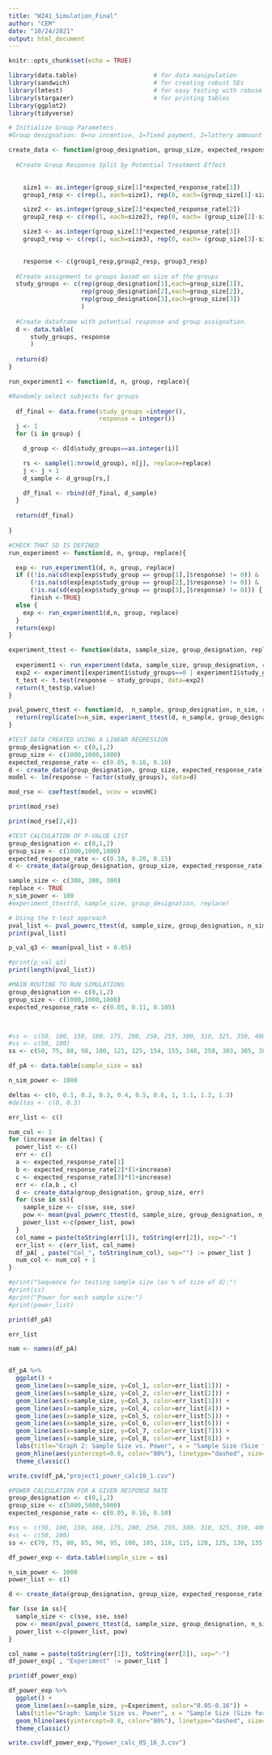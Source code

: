 ```yaml
---
title: "W241_Simulation_Final"
author: "CEM"
date: "10/24/2021"
output: html_document
---
```


```r
knitr::opts_chunk$set(echo = TRUE)
```

```r
library(data.table)                     # for data manipulation 
library(sandwich)                       # for creating robust SEs 
library(lmtest)                         # for easy testing with robuse SEs
library(stargazer)                      # for printing tables 
library(ggplot2)
library(tidyverse)
```


```r
# Initialize Group Parameters
#Group designation: 0=no incentive, 1=fixed payment, 2=lottery ammount

create_data <- function(group_designation, group_size, expected_response_rate){
  
  #Create Group Response Split by Potential Treatment Effect
  

    size1 <- as.integer(group_size[1]*expected_response_rate[1])
    group1_resp <- c(rep(1, each=size1), rep(0, each=(group_size[1]-size1) ))

    size2 <- as.integer(group_size[2]*expected_response_rate[2])
    group2_resp <- c(rep(1, each=size2), rep(0, each= (group_size[2]-size2) ))

    size3 <- as.integer(group_size[3]*expected_response_rate[3])
    group3_resp <- c(rep(1, each=size3), rep(0, each= (group_size[3]-size3) ))

  
    response <- c(group1_resp,group2_resp, group3_resp)
  
  #Create assignment to groups based on size of the groups
  study_groups <- c(rep(group_designation[1],each=group_size[1]),
                    rep(group_designation[2],each=group_size[2]),
                    rep(group_designation[3],each=group_size[3])
                    )
  
  #Create dataframe with potential response and group assignation.
  d <- data.table(
      study_groups, response
      )
  
  return(d)
}

```

```r

run_experiment1 <- function(d, n, group, replace){

#Randomly select subjects for groups  
  
  df_final <- data.frame(study_groups =integer(),
                         response = integer()) 
  j <- 1
  for (i in group) {

    d_group <- d[d$study_groups==as.integer(i)]

    rs <- sample(1:nrow(d_group), n[j], replace=replace)
    j <- j + 1
    d_sample <- d_group[rs,]

    df_final <- rbind(df_final, d_sample)
  }
  
  return(df_final)
    
}

```

```r
#CHECK THAT SD IS DEFINED
run_experiment <- function(d, n, group, replace){

  exp <- run_experiment1(d, n, group, replace)
  if ((!is.na(sd(exp[exp$study_group == group[1],]$response) != 0)) & 
      (!is.na(sd(exp[exp$study_group == group[2],]$response) != 0)) &
      (!is.na(sd(exp[exp$study_group == group[3],]$response) != 0))) {
      finish <-TRUE}
  else {
    exp <- run_experiment1(d,n, group, replace)
  }
  return(exp)
}
```



```r

experiment_ttest <- function(data, sample_size, group_designation, replace) {
  
  experiment1 <- run_experiment(data, sample_size, group_designation, replace)
  exp2 <- experiment1[experiment1$study_groups==0 | experiment1$study_groups==1]
  t_test <- t.test(response ~ study_groups, data=exp2)
  return(t_test$p.value)
}

```


```r
pval_powerc_ttest <- function(d,  n_sample, group_designation, n_sim, replace){
  return(replicate(n=n_sim, experiment_ttest(d, n_sample, group_designation, replace)))
}
```


```r
#TEST DATA CREATED USING A LINEAR REGRESSION
group_designation <- c(0,1,2)
group_size <- c(1000,1000,1000)
expected_response_rate <- c(0.05, 0.16, 0.10)
d <- create_data(group_designation, group_size, expected_response_rate)
model <- lm(response ~ factor(study_groups), data=d)

mod_rse <- coeftest(model, vcov = vcovHC)

print(mod_rse)

print(mod_rse[2,4])

```


```r
#TEST CALCULATION OF P-VALUE LIST
group_designation <- c(0,1,2)
group_size <- c(1000,1000,1000)
expected_response_rate <- c(0.10, 0.20, 0.15)
d <- create_data(group_designation, group_size, expected_response_rate)

sample_size <- c(300, 300, 300)
replace <- TRUE
n_sim_power <- 100
#experiment_ttest(d, sample_size, group_designation, replace)

# Using the t-test approach
pval_list <- pval_powerc_ttest(d, sample_size, group_designation, n_sim_power, replace)
print(pval_list)

p_val_q3 <- mean(pval_list < 0.05)  

#print(p_val_q3)
print(length(pval_list))

```


```r
#MAIN ROUTINE TO RUN SIMULATIONS
group_designation <- c(0,1,2)
group_size <- c(1000,1000,1000)
expected_response_rate <- c(0.05, 0.11, 0.105)



#ss <- c(50, 100, 150, 160, 175, 200, 250, 255, 300, 310, 325, 350, 400, 450)
#ss <- c(50, 100)
ss <- c(50, 75, 80, 98, 100, 121, 125, 154, 155, 248, 250, 303, 305, 380, 390, 1060, 1100)

df_pA <- data.table(sample_size = ss)

n_sim_power <- 1000

deltas <- c(0, 0.1, 0.2, 0.3, 0.4, 0.5, 0.6, 1, 1.1, 1.2, 1.3)
#deltas <- c(0, 0.3)

err_list <- c()

num_col <- 1
for (increase in deltas) {
  power_list <- c()
  err <- c()
  a <- expected_response_rate[1]
  b <- expected_response_rate[2]*(1+increase)
  c <- expected_response_rate[3]*(1+increase)
  err <- c(a,b , c)
  d <- create_data(group_designation, group_size, err)
  for (sse in ss){
    sample_size <- c(sse, sse, sse)
    pow <- mean(pval_powerc_ttest(d, sample_size, group_designation, n_sim_power, replace)<0.05,na.rm=TRUE)
    power_list <-c(power_list, pow)
  }
  col_name = paste(toString(err[1]), toString(err[2]), sep="-")
  err_list <- c(err_list, col_name)
  df_pA[ , paste("Col_", toString(num_col), sep="") := power_list ]
  num_col <- num_col + 1
}

#print("Sequence for testing sample size (as % of size of d):")
#print(ss)
#print("Power for each sample size:")
#print(power_list)
```

```r
print(df_pA)
```

```r
err_list
```


```r
nam <- names(df_pA)


df_pA %>%
  ggplot() +
  geom_line(aes(x=sample_size, y=Col_1, color=err_list[1])) +
  geom_line(aes(x=sample_size, y=Col_2, color=err_list[2])) +
  geom_line(aes(x=sample_size, y=Col_3, color=err_list[3])) +
  geom_line(aes(x=sample_size, y=Col_4, color=err_list[4])) +
  geom_line(aes(x=sample_size, y=Col_5, color=err_list[5])) +
  geom_line(aes(x=sample_size, y=Col_6, color=err_list[6])) +
  geom_line(aes(x=sample_size, y=Col_7, color=err_list[7])) +
  geom_line(aes(x=sample_size, y=Col_8, color=err_list[8])) +
  labs(title="Graph 2: Sample Size vs. Power", x = "Sample Size (Size for Each Group)", y = "Power") +
  geom_hline(aes(yintercept=0.8, color="80%"), linetype="dashed", size= 1) +
  theme_classic()

```

```r
write.csv(df_pA,"project1_power_calc10_1.csv")
```



```r

#POWER CALCULATION FOR A GIVEN RESPONSE RATE
group_designation <- c(0,1,2)
group_size <- c(5000,5000,5000)
expected_response_rate <- c(0.05, 0.16, 0.10)

#ss <- c(50, 100, 150, 160, 175, 200, 250, 255, 300, 310, 325, 350, 400, 450)
#ss <- c(50, 100)
ss <- c(70, 75, 80, 85, 90, 95, 100, 105, 110, 115, 120, 125, 130, 135, 140, 145, 150, 155, 160, 165, 170, 175, 180)

df_power_exp <- data.table(sample_size = ss)

n_sim_power <- 1000
power_list <- c()

d <- create_data(group_designation, group_size, expected_response_rate)

for (sse in ss){
  sample_size <- c(sse, sse, sse)
  pow <- mean(pval_powerc_ttest(d, sample_size, group_designation, n_sim_power, replace)<0.05,na.rm=TRUE)
  power_list <-c(power_list, pow)
}

col_name = paste(toString(err[1]), toString(err[2]), sep="-")
df_power_exp[ , "Experiment" := power_list ]

```

```r
print(df_power_exp)
```

```r
df_power_exp %>%
  ggplot() +
  geom_line(aes(x=sample_size, y=Experiment, color="0.05-0.16")) +
  labs(title="Graph: Sample Size vs. Power", x = "Sample Size (Size for Each Group)", y = "Power") +
  geom_hline(aes(yintercept=0.8, color="80%"), linetype="dashed", size= 1) +
  theme_classic()
```

```r
write.csv(df_power_exp,"Ppower_calc_05_16_3.csv")
```
